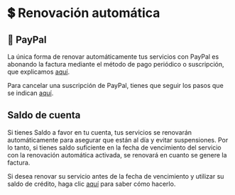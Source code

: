 # 💲 Renovación automática

## 💸 PayPal

La única forma de renovar automáticamente tus servicios con PayPal es abonando la factura mediante el método de pago periódico o suscripción, que explicamos [aquí](/payments/paypal#paso-2---seleccione-el-método-de-pago).

Para cancelar una suscripción de PayPal, tienes que seguir los pasos que se indican [aquí](/factura-faq/cancel-paypal).

## Saldo de cuenta

Si tienes Saldo a favor en tu cuenta, tus servicios se renovarán automáticamente para asegurar que están al día y evitar suspensiones. Por lo tanto, si tienes saldo suficiente en la fecha de vencimiento del servicio con la renovación automática activada, se renovará en cuanto se genere la factura.

Si desea renovar su servicio antes de la fecha de vencimiento y utilizar su saldo de crédito, haga clic [aquí](/payments/credit-balance) para saber cómo hacerlo.